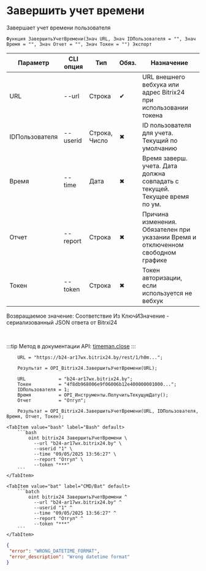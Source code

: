 ﻿---
sidebar_position: 7
description: Завершить учет времени и другие функции для работы с Bitrix24 в Открытом пакете интеграций - бесплатной open-source библиотеке интеграций для 1С:Предприятие 8, OneScript и CLI
keywords: [1C, 1С, 1С:Предприятие, 1С:Предприятие 8.3, API, Интеграция, Сервисы, Обмен, OneScript, CLI, Bitrix24]
---


# Завершить учет времени
 Завершает учет времени пользователя



`Функция ЗавершитьУчетВремени(Знач URL, Знач IDПользователя = "", Знач Время = "", Знач Отчет = "", Знач Токен = "") Экспорт`

  | Параметр | CLI опция | Тип | Обяз. | Назначение |
  |-|-|-|-|-|
  | URL | --url | Строка | &#x2714; | URL внешнего вебхука или адрес Bitrix24 при использовании токена |
  | IDПользователя | --userid | Строка, Число | &#x2716; | ID пользователя для учета. Текущий по умолчанию |
  | Время | --time | Дата | &#x2716; | Время заверш. учета. Дата должна совпадать с текущей. Текущее время по ум. |
  | Отчет | --report | Строка | &#x2716; | Причина изменения. Обязателен при указании Время и отключенном свободном графике |
  | Токен | --token | Строка | &#x2716; | Токен авторизации, если используется не вебхук |

  
  Возвращаемое значение:   Соответствие Из КлючИЗначение - сериализованный JSON ответа от Bitrxi24

<br/>

:::tip
Метод в документации API: [timeman.close](https://dev.1c-bitrix.ru/rest_help/timeman/base/timeman_close.php)
:::
<br/>



```bsl title="Пример использования для 1С:Предприятие/OneScript"
    URL = "https://b24-ar17wx.bitrix24.by/rest/1/h0m...";

    Результат = OPI_Bitrix24.ЗавершитьУчетВремени(URL);

    URL            = "b24-ar17wx.bitrix24.by";
    Токен          = "4f8db968006e9f06006b12e400000001000...";
    IDПользователя = 1;
    Время          = OPI_Инструменты.ПолучитьТекущуюДату();
    Отчет          = "Отгул";

    Результат = OPI_Bitrix24.ЗавершитьУчетВремени(URL, IDПользователя, Время, Отчет, Токен);
```
    

 <Tabs>
  
    <TabItem value="bash" label="Bash" default>
        ```bash
            oint bitrix24 ЗавершитьУчетВремени \
              --url "b24-ar17wx.bitrix24.by" \
              --userid "1" \
              --time "09/05/2025 13:56:27" \
              --report "Отгул" \
              --token "***"
        ```
    </TabItem>
  
    <TabItem value="bat" label="CMD/Bat" default>
        ```batch
            oint bitrix24 ЗавершитьУчетВремени ^
              --url "b24-ar17wx.bitrix24.by" ^
              --userid "1" ^
              --time "09/05/2025 13:56:27" ^
              --report "Отгул" ^
              --token "***"
        ```
    </TabItem>
</Tabs>


```json title="Результат"
{
 "error": "WRONG_DATETIME_FORMAT",
 "error_description": "Wrong datetime format"
}
```
